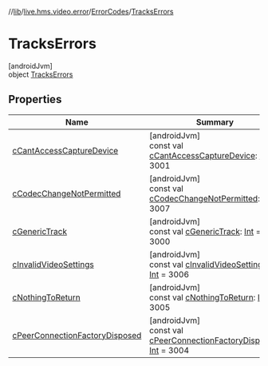 //[lib](../../../../index)/[live.hms.video.error](../../index)/[ErrorCodes](../index)/[TracksErrors](index)

# TracksErrors

[androidJvm]\
object [TracksErrors](index)

## Properties

| Name                                                                 | Summary                                                                                                                                                                             |
| -------------------------------------------------------------------- | ----------------------------------------------------------------------------------------------------------------------------------------------------------------------------------- |
| [cCantAccessCaptureDevice](c-cant-access-capture-device)             | [androidJvm]<br />const val [cCantAccessCaptureDevice](c-cant-access-capture-device): [Int](https://kotlinlang.org/api/latest/jvm/stdlib/kotlin/-int/index.html) = 3001             |
| [cCodecChangeNotPermitted](c-codec-change-not-permitted)             | [androidJvm]<br />const val [cCodecChangeNotPermitted](c-codec-change-not-permitted): [Int](https://kotlinlang.org/api/latest/jvm/stdlib/kotlin/-int/index.html) = 3007             |
| [cGenericTrack](c-generic-track)                                     | [androidJvm]<br />const val [cGenericTrack](c-generic-track): [Int](https://kotlinlang.org/api/latest/jvm/stdlib/kotlin/-int/index.html) = 3000                                     |
| [cInvalidVideoSettings](c-invalid-video-settings)                    | [androidJvm]<br />const val [cInvalidVideoSettings](c-invalid-video-settings): [Int](https://kotlinlang.org/api/latest/jvm/stdlib/kotlin/-int/index.html) = 3006                    |
| [cNothingToReturn](c-nothing-to-return)                              | [androidJvm]<br />const val [cNothingToReturn](c-nothing-to-return): [Int](https://kotlinlang.org/api/latest/jvm/stdlib/kotlin/-int/index.html) = 3005                              |
| [cPeerConnectionFactoryDisposed](c-peer-connection-factory-disposed) | [androidJvm]<br />const val [cPeerConnectionFactoryDisposed](c-peer-connection-factory-disposed): [Int](https://kotlinlang.org/api/latest/jvm/stdlib/kotlin/-int/index.html) = 3004 |
